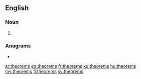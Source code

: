 {{also|Theorems}}
==English==

===Noun===
{{head|en|noun plural form}}

# {{plural of|theorem|lang=en}}

===Anagrams===
* {{l|en|rest home}}

[[ar:theorems]]
[[eo:theorems]]
[[fr:theorems]]
[[ku:theorems]]
[[hu:theorems]]
[[my:theorems]]
[[fi:theorems]]
[[sv:theorems]]